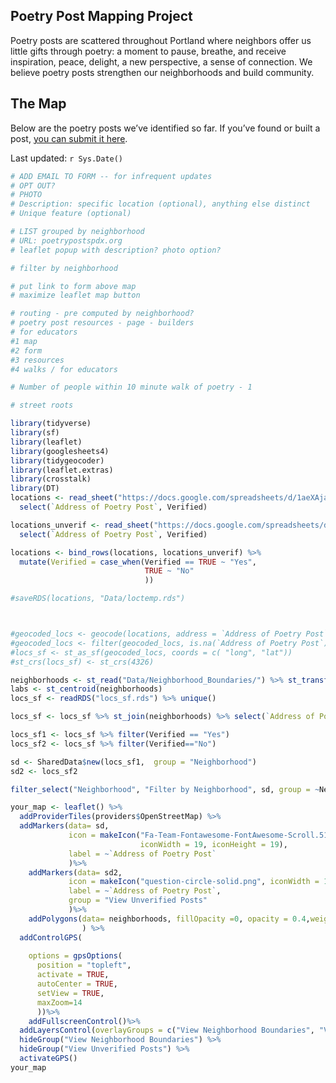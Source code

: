 
## Poetry Post Mapping Project

Poetry posts are scattered throughout Portland where neighbors offer us little gifts through poetry: a moment to pause, breathe, and receive inspiration, peace, delight, a new perspective, a sense of connection. We believe poetry posts strengthen our neighborhoods and build community.


## The Map

Below are the poetry posts we've identified so far. If you've found or built a post, [you can submit it here](https://forms.gle/egjDBjEq66V1x9hu9).

Last updated: `r Sys.Date()`

```r
# ADD EMAIL TO FORM -- for infrequent updates
# OPT OUT?
# PHOTO
# Description: specific location (optional), anything else distinct 
# Unique feature (optional)

# LIST grouped by neighborhood
# URL: poetrypostspdx.org
# leaflet popup with description? photo option?

# filter by neighborhood

# put link to form above map
# maximize leaflet map button

# routing - pre computed by neighborhood?
# poetry post resources - page - builders
# for educators
#1 map
#2 form
#3 resources
#4 walks / for educators

# Number of people within 10 minute walk of poetry - 1

# street roots
```


```r
library(tidyverse)
library(sf)
library(leaflet)
library(googlesheets4)
library(tidygeocoder)
library(leaflet.extras)
library(crosstalk)
library(DT)
locations <- read_sheet("https://docs.google.com/spreadsheets/d/1aeXAja0M0s7ZNB7eLedvgWtjP32i0MZkA6nOaGjzh6w/edit?usp=sharing")  %>%
  select(`Address of Poetry Post`, Verified)

locations_unverif <- read_sheet("https://docs.google.com/spreadsheets/d/1aeXAja0M0s7ZNB7eLedvgWtjP32i0MZkA6nOaGjzh6w/", range = "From Archive") %>% mutate("Address of Poetry Post" = paste(Address, city, "Oregon")) %>%
  select(`Address of Poetry Post`, Verified)

locations <- bind_rows(locations, locations_unverif) %>% 
  mutate(Verified = case_when(Verified == TRUE ~ "Yes",
                              TRUE ~ "No"
                              ))

#saveRDS(locations, "Data/loctemp.rds")



#geocoded_locs <- geocode(locations, address = `Address of Poetry Post`, method = 'arcgis')
#geocoded_locs <- filter(geocoded_locs, is.na(`Address of Poetry Post`)==FALSE)
#locs_sf <- st_as_sf(geocoded_locs, coords = c( "long", "lat"))
#st_crs(locs_sf) <- st_crs(4326)

neighborhoods <- st_read("Data/Neighborhood_Boundaries/") %>% st_transform(st_crs(4326))
labs <- st_centroid(neighborhoods)
locs_sf <- readRDS("locs_sf.rds") %>% unique()

locs_sf <- locs_sf %>% st_join(neighborhoods) %>% select(`Address of Poetry Post`, Neighborhood = "MAPLABEL", Verified)

locs_sf1 <- locs_sf %>% filter(Verified == "Yes")
locs_sf2 <- locs_sf %>% filter(Verified=="No")

sd <- SharedData$new(locs_sf1,  group = "Neighborhood")
sd2 <- locs_sf2


```



```r
filter_select("Neighborhood", "Filter by Neighborhood", sd, group = ~Neighborhood)

your_map <- leaflet() %>%  
  addProviderTiles(providers$OpenStreetMap) %>%
  addMarkers(data= sd,
             icon = makeIcon("Fa-Team-Fontawesome-FontAwesome-Scroll.512.png",
                             iconWidth = 19, iconHeight = 19),
             label = ~`Address of Poetry Post`
             )%>%
    addMarkers(data= sd2,
             icon = makeIcon("question-circle-solid.png", iconWidth = 10, iconHeight = 10),
             label = ~`Address of Poetry Post`,
             group = "View Unverified Posts"
             )%>%
    addPolygons(data= neighborhoods, fillOpacity =0, opacity = 0.4,weight=1.5, group  = "View Neighborhood Boundaries"
                ) %>%
  addControlGPS(
      
    options = gpsOptions(
      position = "topleft",
      activate = TRUE, 
      autoCenter = TRUE,
      setView = TRUE,
      maxZoom=14
      ))%>%
    addFullscreenControl()%>%
  addLayersControl(overlayGroups = c("View Neighborhood Boundaries", "View Unverified Posts"), options = layersControlOptions(collapsed=FALSE)) %>%
  hideGroup("View Neighborhood Boundaries") %>%
  hideGroup("View Unverified Posts") %>%
  activateGPS()
your_map
```



